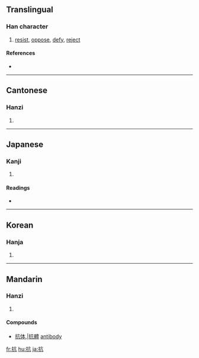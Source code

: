 ==Translingual==

===Han character===
{{Han char|rn=64|rad=手|as=04|sn=7|four=5001<sub>7</sub>|canj=手卜竹弓 (QYHN)|ids=⿰[[扌]][[亢]]}}

# [[resist]], [[oppose]], [[defy]], [[reject]]

====References====
* {{Han ref|kx=0422.020|dkj=11889|dj=0769.020|hdz=31843.040|uh=6297|ud=25239|bh=A7DC|bd=42972}}

----

==Cantonese==

===Hanzi===
{{yue-hanzi|jyut=|y=kong3}}

# {{defn|Cantonese}}

----

==Japanese==

===Kanji===
{{ja-kanji|grade=c|rs=手04}}

# {{defn|Japanese}}

====Readings====
* {{ja-readings|on=[[こう]] (kō)|kun=[[あらがう]] (aragau), [[ふせぐ]] (fusegu)}}

----

==Korean==

===Hanja===
{{ko-hanja|hangeul=항|eumhun=|rv=hang|mr=hang|y=hang}}

# {{defn|Korean}}

----

==Mandarin==

===Hanzi===
{{cmn-hanzi|pin=[[kàng]] ([[kang4]])|wg=k'ang<sup>4</sup>}}

# {{defn|Mandarin}}

====Compounds====
* [[抗体]],|[[抗體]] [[antibody]]

[[fr:抗]]
[[hu:抗]]
[[ja:抗]]